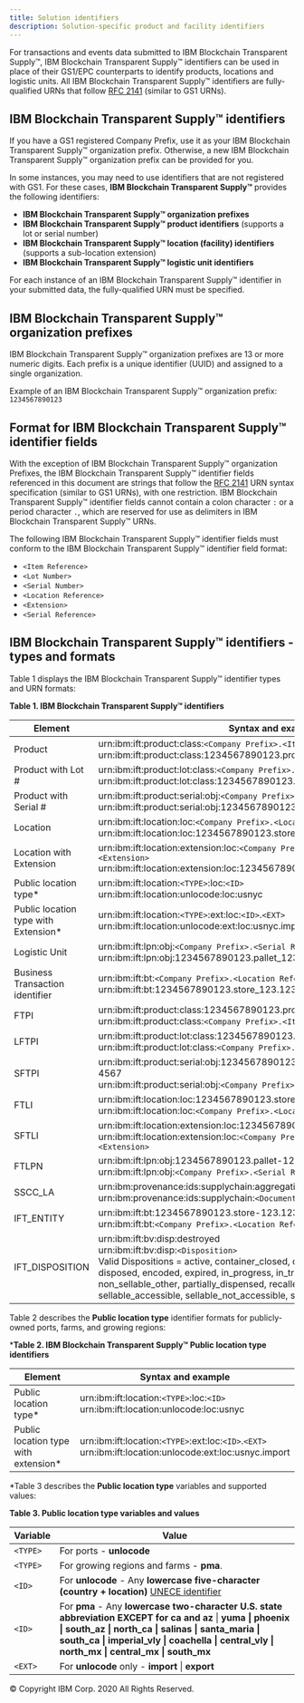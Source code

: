 ```yaml
---
title: Solution identifiers
description: Solution-specific product and facility identifiers
---
```


<PageDescription>

For transactions and events data submitted to IBM Blockchain Transparent Supply™, IBM Blockchain Transparent Supply™ identifiers
can be used in place of their GS1/EPC counterparts to identify products, locations and logistic
units. All IBM Blockchain Transparent Supply™ identifiers are fully-qualified URNs that follow <a href="https://www.ietf.org/rfc/rfc2141.txt" target="_blank">
RFC 2141</a> (similar to GS1 URNs).

</PageDescription>

## IBM Blockchain Transparent Supply™ identifiers

If you have a GS1 registered Company Prefix, use it as your IBM Blockchain Transparent Supply™ organization
prefix. Otherwise, a new IBM Blockchain Transparent Supply™ organization prefix can be provided for you.

In some instances, you may need to use identifiers that are not registered with GS1.
For these cases, **IBM Blockchain Transparent Supply™** provides the following identifiers:

- **IBM Blockchain Transparent Supply™ organization prefixes**
- **IBM Blockchain Transparent Supply™ product identifiers** (supports a lot or serial number)
- **IBM Blockchain Transparent Supply™ location (facility) identifiers** (supports a sub-location extension)
- **IBM Blockchain Transparent Supply™ logistic unit identifiers**

For each instance of an IBM Blockchain Transparent Supply™ identifier in your submitted data, the fully-qualified
URN must be specified.

## IBM Blockchain Transparent Supply™ organization prefixes

IBM Blockchain Transparent Supply™ organization prefixes are 13 or more numeric digits. Each prefix
is a unique identifier (UUID) and assigned to a single organization.

Example of an IBM Blockchain Transparent Supply™ organization prefix: `1234567890123`

## Format for IBM Blockchain Transparent Supply™ identifier fields

With the exception of IBM Blockchain Transparent Supply™ organization Prefixes, the IBM Blockchain Transparent Supply™ identifier
fields referenced in this document are strings that follow the <a href="https://www.ietf.org/rfc/rfc2141.txt" target="_blank">
RFC 2141</a> URN syntax specification (similar to GS1 URNs), with one restriction. IBM Blockchain Transparent Supply™
identifier fields cannot contain a colon character `:` or a period character `.`, which are reserved
for use as delimiters in IBM Blockchain Transparent Supply™ URNs.

The following IBM Blockchain Transparent Supply™ identifier fields must conform to the IBM Blockchain Transparent Supply™ identifier field format:

- `<Item Reference>`
- `<Lot Number>`
- `<Serial Number>`
- `<Location Reference>`
- `<Extension>`
- `<Serial Reference>`

## IBM Blockchain Transparent Supply™ identifiers - types and formats

Table 1 displays the IBM Blockchain Transparent Supply™ identifier types and URN formats:

**Table 1. IBM Blockchain Transparent Supply™ identifiers**

|  Element  | Syntax and example |
| --- | --- |
| Product | urn:ibm:ift:product:class:`<Company Prefix>.<Item Reference>` <br /> urn:ibm:ift:product:class:1234567890123.product_123 |
| Product with Lot # | urn:ibm:ift:product:lot:class:`<Company Prefix>.<Item Reference>.<Lot Number>` <br /> urn:ibm:ift:product:lot:class:1234567890123.product_123.lot4 |
| Product with Serial # | urn:ibm:ift:product:serial:obj:`<Company Prefix>.<Item Reference>.<Serial Number>` <br /> urn:ibm:ift:product:serial:obj:1234567890123.product_123.serialnumber_4567 |
| Location | urn:ibm:ift:location:loc:`<Company Prefix>.<Location Reference>` <br /> urn:ibm:ift:location:loc:1234567890123.store_123 |
| Location with Extension | urn:ibm:ift:location:extension:loc:`<Company Prefix>.<Location Reference>.<Extension>` <br /> urn:ibm:ift:location:extension:loc:1234567890123.store_123.producedepartment  |
| Public location type* | urn:ibm:ift:location:`<TYPE>`:loc:`<ID>` <br /> urn:ibm:ift:location:unlocode:loc:usnyc |
| Public location type with Extension* | urn:ibm:ift:location:`<TYPE>`:ext:loc:`<ID>`.`<EXT>` <br /> urn:ibm:ift:location:unlocode:ext:loc:usnyc.import |
| Logistic Unit | urn:ibm:ift:lpn:obj:`<Company Prefix>.<Serial Reference>` <br /> urn:ibm:ift:lpn:obj:1234567890123.pallet_12345678 |
| Business Transaction identifier | urn:ibm:ift:bt:`<Company Prefix>.<Location Reference>.<Transaction Id>` <br />  urn:ibm:ift:bt:1234567890123.store_123.1234 |
| FTPI |urn:ibm:ift:product:class:1234567890123.product-123 <br /> urn:ibm:ift:product:class:`<Company Prefix>.<Item Reference>` |
| LFTPI | urn:ibm:ift:product:lot:class:1234567890123.product-123.lot4 <br /> urn:ibm:ift:product:lot:class:`<Company Prefix>.<Item Reference>.<Lot Number>` |
| SFTPI | urn:ibm:ift:product:serial:obj:1234567890123.product-123.serial-number-4567 <br /> urn:ibm:ift:product:serial:obj:`<Company Prefix>.<Item Reference>.<Serial Number>` |
| FTLI | urn:ibm:ift:location:loc:1234567890123.store-123 <br /> urn:ibm:ift:location:loc:`<Company Prefix>.<Location Reference>` |
| SFTLI | urn:ibm:ift:location:extension:loc:1234567890123.store-123.toy-department <br /> urn:ibm:ift:location:extension:loc:`<Company Prefix>.<Location Reference>.<Extension>` |
| FTLPN | urn:ibm:ift:lpn:obj:1234567890123.pallet-12345678 <br /> urn:ibm:ift:lpn:obj:`<Company Prefix>.<Serial Reference>` |
| SSCC_LA | urn:ibm:provenance:ids:supplychain:aggregation:lpn:5012345.xyz123 <br /> urn:ibm:provenance:ids:supplychain:`<Document Type>`:lpn:`<Company Prefix>`.* |
| IFT_ENTITY | urn:ibm:ift:bt:1234567890123.store-123.1234 <br /> urn:ibm:ift:bt:`<Company Prefix>.<Location Reference>.<Transaction Id>` |
| IFT_DISPOSITION | urn:ibm:ift:bv:disp:destroyed <br /> urn:ibm:ift:bv:disp:`<Disposition>` <br /> Valid Dispositions = active, container_closed, damaged, destroyed, dispensed, disposed, encoded, expired, in_progress, in_transit, inactive, no_pedigree_match, non_sellable_other, partially_dispensed, recalled, reserved, retail_sold, returned, sellable_accessible, sellable_not_accessible, stolen, unknown |

Table 2 describes the **Public location type** identifier formats for publicly-owned ports, farms, and growing regions:

&#42;**Table 2. IBM Blockchain Transparent Supply™ Public location type identifiers**

|  Element  | Syntax and example |
| --- | --- |
| Public location type* | urn:ibm:ift:location:`<TYPE>`:loc:`<ID>` <br /> urn:ibm:ift:location:unlocode:loc:usnyc |
| Public location type with extension* | urn:ibm:ift:location:`<TYPE>`:ext:loc:`<ID>`.`<EXT>` <br /> urn:ibm:ift:location:unlocode:ext:loc:usnyc.import |

&#42;Table 3 describes the **Public location type** variables and supported values:

**Table 3. Public location type variables and values**

|  Variable | Value |
| --- | --- |
| `<TYPE>` | For ports - **unlocode** |
| `<TYPE>` | For growing regions and farms - **pma**. |
| `<ID>` | For **unlocode** - Any **lowercase five-character (country + location)** <a href="https://www.unece.org/cefact/locode/service/location.html" target="_blank">UNECE identifier</a>  |
| `<ID>` | For **pma** - Any **lowercase two-character U.S. state abbreviation EXCEPT for ca and az** &#124; **yuma &#124; phoenix &#124; south_az &#124; north_ca &#124; salinas &#124; santa_maria &#124; south_ca &#124; imperial_vly &#124; coachella &#124; central_vly &#124; north_mx &#124; central_mx &#124; south_mx**  |
| `<EXT>` | For **unlocode** only - **import** &#124; **export** |

<PageCopyright>© Copyright IBM Corp. 2020 All Rights Reserved.</PageCopyright>
